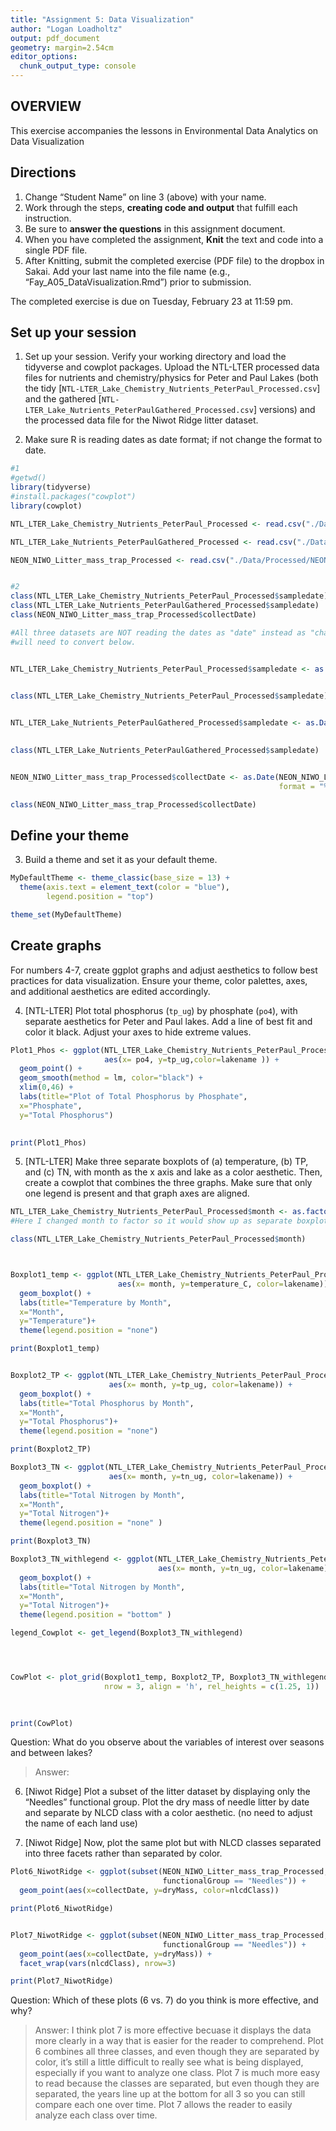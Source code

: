 ```yaml
---
title: "Assignment 5: Data Visualization"
author: "Logan Loadholtz"
output: pdf_document
geometry: margin=2.54cm
editor_options: 
  chunk_output_type: console
---
```


## OVERVIEW

This exercise accompanies the lessons in Environmental Data Analytics on Data Visualization 

## Directions
1. Change "Student Name" on line 3 (above) with your name.
2. Work through the steps, **creating code and output** that fulfill each instruction.
3. Be sure to **answer the questions** in this assignment document.
4. When you have completed the assignment, **Knit** the text and code into a single PDF file.
5. After Knitting, submit the completed exercise (PDF file) to the dropbox in Sakai. Add your last name into the file name (e.g., "Fay_A05_DataVisualization.Rmd") prior to submission.

The completed exercise is due on Tuesday, February 23 at 11:59 pm.



## Set up your session 
1. Set up your session. Verify your working directory and load the tidyverse 
and cowplot packages. Upload the NTL-LTER processed data files for nutrients 
and chemistry/physics for Peter and Paul Lakes (both the tidy 
[`NTL-LTER_Lake_Chemistry_Nutrients_PeterPaul_Processed.csv`] and the gathered
[`NTL-LTER_Lake_Nutrients_PeterPaulGathered_Processed.csv`] versions) and 
the processed data file for the Niwot Ridge litter dataset. 

2. Make sure R is reading dates as date format; if not change the format to date.

```r
#1 
#getwd()
library(tidyverse)
#install.packages("cowplot")
library(cowplot)

NTL_LTER_Lake_Chemistry_Nutrients_PeterPaul_Processed <- read.csv("./Data/Processed/NTL-LTER_Lake_Chemistry_Nutrients_PeterPaul_Processed.csv",stringsAsFactors = FALSE)

NTL_LTER_Lake_Nutrients_PeterPaulGathered_Processed <- read.csv("./Data/Processed/NTL-LTER_Lake_Nutrients_PeterPaulGathered_Processed.csv",stringsAsFactors = FALSE)

NEON_NIWO_Litter_mass_trap_Processed <- read.csv("./Data/Processed/NEON_NIWO_Litter_mass_trap_Processed.csv",stringsAsFactors = FALSE)


#2 
class(NTL_LTER_Lake_Chemistry_Nutrients_PeterPaul_Processed$sampledate)
class(NTL_LTER_Lake_Nutrients_PeterPaulGathered_Processed$sampledate)
class(NEON_NIWO_Litter_mass_trap_Processed$collectDate)

#All three datasets are NOT reading the dates as "date" instead as "character",
#will need to convert below.


NTL_LTER_Lake_Chemistry_Nutrients_PeterPaul_Processed$sampledate <- as.Date(NTL_LTER_Lake_Chemistry_Nutrients_PeterPaul_Processed$sampledate ,
                                                                            format= "%Y-%m-%d")

class(NTL_LTER_Lake_Chemistry_Nutrients_PeterPaul_Processed$sampledate)


NTL_LTER_Lake_Nutrients_PeterPaulGathered_Processed$sampledate <- as.Date(NTL_LTER_Lake_Nutrients_PeterPaulGathered_Processed$sampledate,
                                                                          format = "%Y-%m-%d")

class(NTL_LTER_Lake_Nutrients_PeterPaulGathered_Processed$sampledate)


NEON_NIWO_Litter_mass_trap_Processed$collectDate <- as.Date(NEON_NIWO_Litter_mass_trap_Processed$collectDate,
                                                            format = "%Y-%m-%d")

class(NEON_NIWO_Litter_mass_trap_Processed$collectDate)


```
## Define your theme
3. Build a theme and set it as your default theme.

```r

MyDefaultTheme <- theme_classic(base_size = 13) +
  theme(axis.text = element_text(color = "blue"),
        legend.position = "top")

theme_set(MyDefaultTheme)

```

## Create graphs
For numbers 4-7, create ggplot graphs and adjust aesthetics to follow best practices for data visualization. Ensure your theme, color palettes, axes, and additional aesthetics are edited accordingly.

4. [NTL-LTER] Plot total phosphorus (`tp_ug`) by phosphate (`po4`), with separate aesthetics for Peter and Paul lakes. Add a line of best fit and color it black. Adjust your axes to hide extreme values.

```r
Plot1_Phos <- ggplot(NTL_LTER_Lake_Chemistry_Nutrients_PeterPaul_Processed,
                     aes(x= po4, y=tp_ug,color=lakename )) +
  geom_point() +
  geom_smooth(method = lm, color="black") +
  xlim(0,46) +
  labs(title="Plot of Total Phosphorus by Phosphate",
  x="Phosphate",
  y="Total Phosphorus")
  

print(Plot1_Phos) 


```


5. [NTL-LTER] Make three separate boxplots of (a) temperature, (b) TP, and (c) TN, with month as the x axis and lake as a color aesthetic. Then, create a cowplot that combines the three graphs. Make sure that only one legend is present and that graph axes are aligned.

```r

NTL_LTER_Lake_Chemistry_Nutrients_PeterPaul_Processed$month <- as.factor(NTL_LTER_Lake_Chemistry_Nutrients_PeterPaul_Processed$month)
#Here I changed month to factor so it would show up as separate boxplots 

class(NTL_LTER_Lake_Chemistry_Nutrients_PeterPaul_Processed$month)



Boxplot1_temp <- ggplot(NTL_LTER_Lake_Chemistry_Nutrients_PeterPaul_Processed,
                        aes(x= month, y=temperature_C, color=lakename)) +
  geom_boxplot() +
  labs(title="Temperature by Month",
  x="Month",
  y="Temperature")+
  theme(legend.position = "none")

print(Boxplot1_temp)


Boxplot2_TP <- ggplot(NTL_LTER_Lake_Chemistry_Nutrients_PeterPaul_Processed,
                      aes(x= month, y=tp_ug, color=lakename)) +
  geom_boxplot() +
  labs(title="Total Phosphorus by Month",
  x="Month",
  y="Total Phosphorus")+
  theme(legend.position = "none")

print(Boxplot2_TP)

Boxplot3_TN <- ggplot(NTL_LTER_Lake_Chemistry_Nutrients_PeterPaul_Processed,
                      aes(x= month, y=tn_ug, color=lakename)) +
  geom_boxplot() +
  labs(title="Total Nitrogen by Month",
  x="Month",
  y="Total Nitrogen")+
  theme(legend.position = "none" )

print(Boxplot3_TN)

Boxplot3_TN_withlegend <- ggplot(NTL_LTER_Lake_Chemistry_Nutrients_PeterPaul_Processed,
                                 aes(x= month, y=tn_ug, color=lakename)) +
  geom_boxplot() +
  labs(title="Total Nitrogen by Month",
  x="Month",
  y="Total Nitrogen")+
  theme(legend.position = "bottom" )

legend_Cowplot <- get_legend(Boxplot3_TN_withlegend)




CowPlot <- plot_grid(Boxplot1_temp, Boxplot2_TP, Boxplot3_TN_withlegend,
                     nrow = 3, align = 'h', rel_heights = c(1.25, 1))
  
  

print(CowPlot)
```

Question: What do you observe about the variables of interest over seasons and between lakes? 

> Answer: 

6. [Niwot Ridge] Plot a subset of the litter dataset by displaying only the "Needles" functional group. Plot the dry mass of needle litter by date and separate by NLCD class with a color aesthetic. (no need to adjust the name of each land use)

7. [Niwot Ridge] Now, plot the same plot but with NLCD classes separated into three facets rather than separated by color. 

```r

Plot6_NiwotRidge <- ggplot(subset(NEON_NIWO_Litter_mass_trap_Processed, 
                                  functionalGroup == "Needles")) +
  geom_point(aes(x=collectDate, y=dryMass, color=nlcdClass))

print(Plot6_NiwotRidge)


Plot7_NiwotRidge <- ggplot(subset(NEON_NIWO_Litter_mass_trap_Processed, 
                                  functionalGroup == "Needles")) +
  geom_point(aes(x=collectDate, y=dryMass)) +
  facet_wrap(vars(nlcdClass), nrow=3)

print(Plot7_NiwotRidge)

```
Question: Which of these plots (6 vs. 7) do you think is more effective, and why? 

> Answer: I think plot 7 is more effective becuase it displays the data more clearly in a way that is easier for the reader to comprehend. Plot 6 combines all three classes, and even though they are separated by color, it's still a little difficult to really see what is being displayed, especially if you want to analyze one class. Plot 7 is much more easy to read because the classes are separated, but even though they are separated, the years line up at the bottom for all 3 so you can still compare each one over time. Plot 7 allows the reader to easily analyze each class over time.
